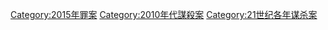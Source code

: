 {{cat topic in year| topic=谋杀案| year=2015}}

[[Category:2015年罪案|Category:2015年罪案]]
[[Category:2010年代謀殺案|Category:2010年代謀殺案]]
[[Category:21世纪各年谋杀案|Category:21世纪各年谋杀案]]